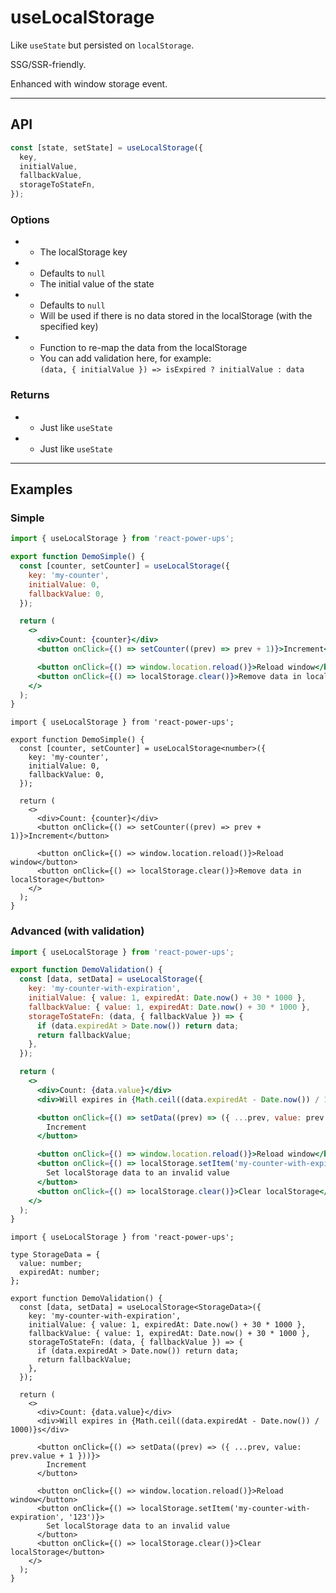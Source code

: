 


# useLocalStorage

Like `useState` but persisted on `localStorage`.

SSG/SSR-friendly.

Enhanced with window storage event.

<hr className="custom-hr" />

## API

```js
const [state, setState] = useLocalStorage({
  key,
  initialValue,
  fallbackValue,
  storageToStateFn,
});
```

### Options

- <Param name="key" type="string" isRequired />

  - The localStorage key

- <Param name="initialValue" type="any (T)" isRequired={false} />

  - Defaults to `null`
  - The initial value of the state

- <Param name="fallbackValue" type="any (T)" isRequired={false} />

  - Defaults to `null`
  - Will be used if there is no data stored in the localStorage (with the specified key)

- <Param
    name="storageToStateFn"
    type="(state: T, { initialValue, fallbackValue }) => any"
    isRequired={false}
  />

  - Function to re-map the data from the localStorage
  - You can add validation here, for example:<br />`(data, { initialValue }) => isExpired ? initialValue : data`

### Returns

- <Param name="state" type="T (generic)" />

  - Just like `useState`

- <Param name="setState" type="SetStateAction" />

  - Just like `useState`

<hr className="custom-hr" />

## Examples

### Simple

<BrowserWindow>
  <DemoSimple />
</BrowserWindow>

<Tabs>
<TabItem value="JS" label="JS">

```jsx
import { useLocalStorage } from 'react-power-ups';

export function DemoSimple() {
  const [counter, setCounter] = useLocalStorage({
    key: 'my-counter',
    initialValue: 0,
    fallbackValue: 0,
  });

  return (
    <>
      <div>Count: {counter}</div>
      <button onClick={() => setCounter((prev) => prev + 1)}>Increment</button>

      <button onClick={() => window.location.reload()}>Reload window</button>
      <button onClick={() => localStorage.clear()}>Remove data in localStorage</button>
    </>
  );
}
```

</TabItem>
<TabItem value="TS" label="TS" default>

```tsx
import { useLocalStorage } from 'react-power-ups';

export function DemoSimple() {
  const [counter, setCounter] = useLocalStorage<number>({
    key: 'my-counter',
    initialValue: 0,
    fallbackValue: 0,
  });

  return (
    <>
      <div>Count: {counter}</div>
      <button onClick={() => setCounter((prev) => prev + 1)}>Increment</button>

      <button onClick={() => window.location.reload()}>Reload window</button>
      <button onClick={() => localStorage.clear()}>Remove data in localStorage</button>
    </>
  );
}
```

</TabItem>
</Tabs>

### Advanced (with validation)

<BrowserWindow>
  <DemoAdvanced />
</BrowserWindow>

<Tabs>
<TabItem value="JS" label="JS">

```jsx
import { useLocalStorage } from 'react-power-ups';

export function DemoValidation() {
  const [data, setData] = useLocalStorage({
    key: 'my-counter-with-expiration',
    initialValue: { value: 1, expiredAt: Date.now() + 30 * 1000 },
    fallbackValue: { value: 1, expiredAt: Date.now() + 30 * 1000 },
    storageToStateFn: (data, { fallbackValue }) => {
      if (data.expiredAt > Date.now()) return data;
      return fallbackValue;
    },
  });

  return (
    <>
      <div>Count: {data.value}</div>
      <div>Will expires in {Math.ceil((data.expiredAt - Date.now()) / 1000)}s</div>

      <button onClick={() => setData((prev) => ({ ...prev, value: prev.value + 1 }))}>
        Increment
      </button>

      <button onClick={() => window.location.reload()}>Reload window</button>
      <button onClick={() => localStorage.setItem('my-counter-with-expiration', '123')}>
        Set localStorage data to an invalid value
      </button>
      <button onClick={() => localStorage.clear()}>Clear localStorage</button>
    </>
  );
}
```

</TabItem>
<TabItem value="TS" label="TS" default>

```tsx
import { useLocalStorage } from 'react-power-ups';

type StorageData = {
  value: number;
  expiredAt: number;
};

export function DemoValidation() {
  const [data, setData] = useLocalStorage<StorageData>({
    key: 'my-counter-with-expiration',
    initialValue: { value: 1, expiredAt: Date.now() + 30 * 1000 },
    fallbackValue: { value: 1, expiredAt: Date.now() + 30 * 1000 },
    storageToStateFn: (data, { fallbackValue }) => {
      if (data.expiredAt > Date.now()) return data;
      return fallbackValue;
    },
  });

  return (
    <>
      <div>Count: {data.value}</div>
      <div>Will expires in {Math.ceil((data.expiredAt - Date.now()) / 1000)}s</div>

      <button onClick={() => setData((prev) => ({ ...prev, value: prev.value + 1 }))}>
        Increment
      </button>

      <button onClick={() => window.location.reload()}>Reload window</button>
      <button onClick={() => localStorage.setItem('my-counter-with-expiration', '123')}>
        Set localStorage data to an invalid value
      </button>
      <button onClick={() => localStorage.clear()}>Clear localStorage</button>
    </>
  );
}
```

</TabItem>
</Tabs>
